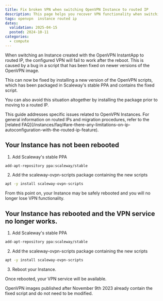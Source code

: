 ```yaml
---
title: Fix broken VPN when switching OpenVPN Instance to routed IP
description: This page helps you recover VPN functionality when switching your OpenVPN Instance to routed IP
tags: openvpn  instance routed ip
dates:
  validation: 2025-04-15
  posted: 2024-10-11
categories:
  - compute
---
```


When switching an Instance created with the OpenVPN InstantApp to routed IP, the configured VPN will fail to work after the reboot. This is caused by a bug in a script that has been fixed on newer versions of the OpenVPN image.

This can now be fixed by installing a new version of the OpenVPN scripts, which has been packaged in Scaleway's stable PPA and contains the fixed script.

You can also avoid this situation altogether by installing the package prior to moving to a routed IP.

<Message type="note">
  This guide addresses specific issues related to OpenVPN Instances. For general information on routed IPs and migration procedures, refer to the [related FAQ](/instances/faq/#are-there-any-limitations-on-ip-autoconfiguration-with-the-routed-ip-feature).
</Message>


## Your Instance has not been rebooted

1. Add Scaleway's stable PPA

```sh
add-apt-repository ppa:scaleway/stable
```
2. Add the scaleway-ovpn-scripts package containing the new scripts

```sh
apt -y install scaleway-ovpn-scripts
```

From this point on, your Instance may be safely rebooted and you will no longer lose VPN functionality.

## Your Instance has rebooted and the VPN service no longer works.

1. Add Scaleway's stable PPA

```sh
add-apt-repository ppa:scaleway/stable
```
2. Add the scaleway-ovpn-scripts package containing the new scripts

```sh
apt -y install scaleway-ovpn-scripts
```

3. Reboot your Instance.

Once rebooted, your VPN service will be available.

<Message type="important">
   OpenVPN images published after November 9th 2023 already contain the fixed script and do not need to be modified.
</Message>

